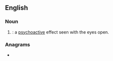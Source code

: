 {{also|óév|öv}}
==English==

===Noun===
{{en-noun}}

# {{initialism of|en|[[open]]-[[eye]] [[visual]]|nodot=1}}: a [[psychoactive]] effect seen with the eyes open.

===Anagrams===
* {{anagrams|en|a=eov|voe}}